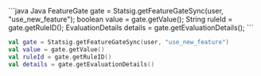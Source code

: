 <CodeGroup>
```java Java
FeatureGate gate = Statsig.getFeatureGateSync(user, "use_new_feature");
boolean value = gate.getValue();
String ruleId = gate.getRuleID();
EvaluationDetails details = gate.getEvaluationDetails();
```

```kotlin Kotlin
val gate = Statsig.getFeatureGateSync(user, "use_new_feature")
val value = gate.getValue()
val ruleId = gate.getRuleID()
val details = gate.getEvaluationDetails()
```
</CodeGroup>

